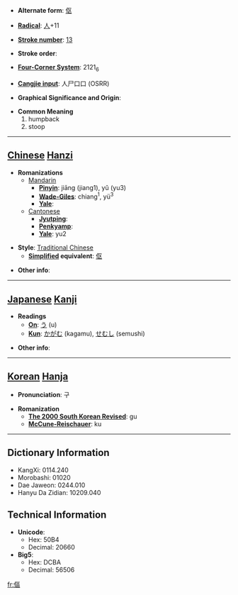 * '''Alternate form''': [[伛]]

* '''[[Wiktionary:Chinese radical index| Radical]]''': [[Wiktionary:Chinese radical index 人|人]]+11

* '''[[Wiktionary:Chinese total strokes index|Stroke number]]''': [[Wiktionary:Chinese total strokes index 13|13]]

* '''Stroke order''': 

* '''[[Wiktionary:Chinese four corner index|Four-Corner System]]''': 2121<sub>6</sub>

* '''[[Wiktionary:Chinese Cangjie index|Cangjie input]]''': 人尸口口 (OSRR)

* '''Graphical Significance and Origin''': 

* '''Common Meaning'''
*#humpback
*# stoop


----

== [[Chinese]] [[Hanzi]] ==

* '''Romanizations'''
** [[Mandarin]]
*** '''[[Pinyin]]''': jiāng (jiang1), yǔ (yu3)
*** '''[[Wade-Giles]]''': chiang<sup>1</sup>, yü<sup>3</sup>
*** '''[[Yale]]''': 
**[[Cantonese]]
***'''[[Jyutping]]''':
***'''[[Penkyamp]]''': 
***'''[[Yale]]''': yu2

* '''Style''': [[Traditional Chinese]] 
** '''[[Simplified Chinese|Simplified]] equivalent''': [[伛]]

* '''Other info''': 

----

== [[Japanese]] [[Kanji]] ==

* '''Readings'''
** '''[[On]]''': [[う]] (u)
** '''[[Kun]]''': [[かがむ]] (kagamu), [[せむし]] (semushi)

* '''Other info''':  

----

== [[Korean]] [[Hanja]] ==

* '''Pronunciation''': 구

* '''Romanization'''
** '''[[The 2000 South Korean Revised Romanization|The 2000 South Korean Revised]]''': gu
** '''[[McCune-Reischauer]]''': ku

----

== Dictionary Information ==

* KangXi: 0114.240
* Morobashi: 01020
* Dae Jaweon: 0244.010
* Hanyu Da Zidian: 10209.040

== Technical Information ==

* '''Unicode''':
** Hex: 50B4
** Decimal: 20660
* '''Big5''':
** Hex: DCBA
** Decimal: 56506

[[fr:傴]]